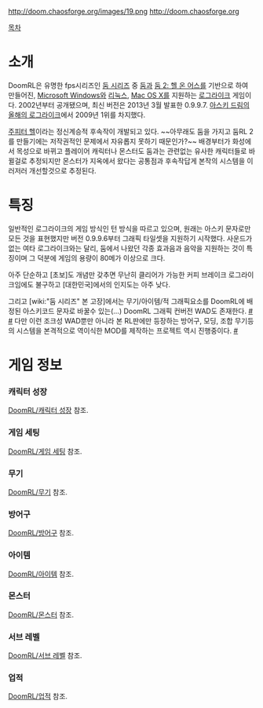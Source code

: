 http://doom.chaosforge.org/images/19.png
[[http://doom.chaosforge.org]]

[[목차]]
= 소개 =
DoomRL은 유명한 fps시리즈인 [[둠 시리즈]] 중 [[둠]]과 [[둠 2: 헬 온 어스]]를 기반으로 하여 만들어진, [[Microsoft Windows]]와 [[리눅스]], [[Mac OS X]]를 지원하는 [[로그라이크]] 게임이다. 2002년부터 공개됐으며, 최신 버전은 2013년 3월 발표한 0.9.9.7. [http://roguelikedeveloper.blogspot.kr/2010/01/winner-of-ascii-dreams-roguelike-of.html 아스키 드림의 올해의 로그라이크]에서 2009년 1위를 차지했다.

[http://jupiterhell.com/ 주피터 헬]이라는 정신계승적 후속작이 개발되고 있다. ~~아무래도 둠을 가지고 둠RL 2를 만들기에는 저작권적인 문제에서 자유롭지 못하기 때문인가?~~ 배경부터가 화성에서 목성으로 바뀌고 플레이어 캐릭터나 몬스터도 둠과는 관련없는 유사한 캐릭터들로 바뀔걸로 추정되지만 몬스터가 지옥에서 왔다는 공통점과 후속작답게 본작의 시스템을 이러저러 개선할것으로 추정된다.

= 특징 =
일반적인 로그라이크의 게임 방식인 턴 방식을 따르고 있으며, 원래는 아스키 문자로만 모든 것을 표현했지만 버전 0.9.9.6부터 그래픽 타일셋을 지원하기 시작했다. 사운드가 없는 여타 로그라이크와는 달리, 둠에서 나왔던 각종 효과음과 음악을 지원하는 것이 특징이며 그 덕분에 게임의 용량이 80메가 이상으로 크다.

아주 단순하고 [초보]도 개념만 갖추면 무난히 클리어가 가능한 커피 브레이크 로그라이크임에도 불구하고 [대한민국]에서의 인지도는 아주 낮다.

그리고 [wiki:"둠 시리즈" 본 고장]에서는 무기/아이템/적 그래픽요소를 DoomRL에 배정된 아스키코드 문자로 바꿀수 있는(...) DoomRL 그래픽 컨버전 WAD도 존재한다. [http://www.youtube.com/watch?v=mqneH337TFU #] [http://www.youtube.com/watch?v=BrKrL_gUr3s #]  다만 이런 조크성 WAD뿐만 아니라 본 RL판에만 등장하는 방어구, 모딩, 조합 무기등의 시스템을 본격적으로 역이식한 MOD를 제작하는 프로젝트 역시 진행중이다. [http://forum.zdoom.org/viewtopic.php?f=19&t=37044&hilit=doomrl #]

= 게임 정보 =
=== 캐릭터 성장 ===
[[DoomRL/캐릭터 성장]] 참조.

=== 게임 세팅 ===
[[DoomRL/게임 세팅]] 참조.

=== 무기 ===
[[DoomRL/무기]] 참조.

=== 방어구 ===
[[DoomRL/방어구]] 참조.

=== 아이템 ===
[[DoomRL/아이템]] 참조.

=== 몬스터 ===
[[DoomRL/몬스터]] 참조.

=== 서브 레벨 ===
[[DoomRL/서브 레벨]] 참조.


=== 업적 ===
[[DoomRL/업적]] 참조.


